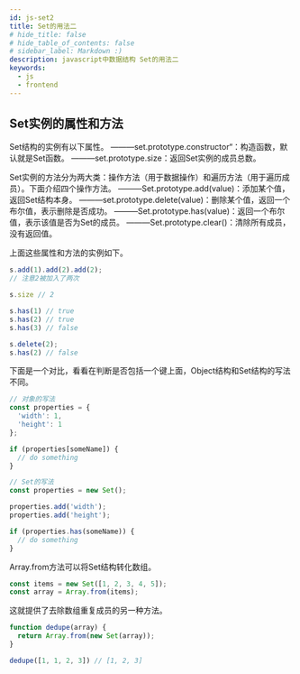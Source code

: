 ```yaml
---
id: js-set2
title: Set的用法二
# hide_title: false
# hide_table_of_contents: false
# sidebar_label: Markdown :)
description: javascript中数据结构 Set的用法二
keywords:
  - js
  - frontend
---
```


## Set实例的属性和方法
Set结构的实例有以下属性。
———set.prototype.constructor“：构造函数，默认就是Set函数。
———set.prototype.size：返回Set实例的成员总数。

Set实例的方法分为两大类：操作方法（用于数据操作）和遍历方法（用于遍历成员）。下面介绍四个操作方法。
———Set.prototype.add(value)：添加某个值，返回Set结构本身。
———set.prototype.delete(value)：删除某个值，返回一个布尔值，表示删除是否成功。
———Set.prototype.has(value)：返回一个布尔值，表示该值是否为Set的成员。
———Set.prototype.clear()：清除所有成员，没有返回值。

上面这些属性和方法的实例如下。

```javascript
s.add(1).add(2).add(2);
// 注意2被加入了两次

s.size // 2

s.has(1) // true
s.has(2) // true
s.has(3) // false

s.delete(2);
s.has(2) // false
```

下面是一个对比，看看在判断是否包括一个键上面，Object结构和Set结构的写法不同。

```javascript
// 对象的写法
const properties = {
  'width': 1,
  'height': 1
};

if (properties[someName]) {
  // do something
}

// Set的写法
const properties = new Set();

properties.add('width');
properties.add('height');

if (properties.has(someName)) {
  // do something
}
```

Array.from方法可以将Set结构转化数组。

```javascript
const items = new Set([1, 2, 3, 4, 5]);
const array = Array.from(items);
```

这就提供了去除数组重复成员的另一种方法。

```javascript
function dedupe(array) {
  return Array.from(new Set(array));
}

dedupe([1, 1, 2, 3]) // [1, 2, 3]
```